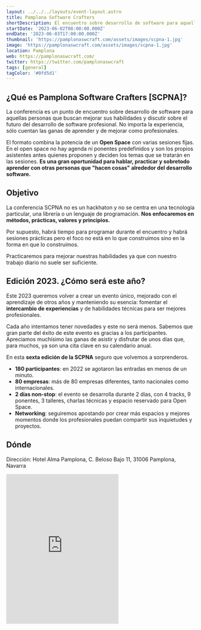 ```yaml
---
layout: ../../../layouts/event-layout.astro
title: Pamplona Software Crafters
shortDescription: El encuentro sobre desarrollo de software para aquellas personas que buscan compartir sus experiencias y mejorar [sus habilidades] como profesionales.
startDate: '2023-06-02T08:00:00.000Z'
endDate: '2023-06-03T17:00:00.000Z'
thumbnail: 'https://pamplonaswcraft.com/assets/images/scpna-1.jpg'
image: 'https://pamplonaswcraft.com/assets/images/scpna-1.jpg'
location: Pamplona
web: https://pamplonaswcraft.com/
twitter: https://twitter.com/pamplonaswcraft
tags: [general]
tagColor: '#0fd5d1'
---
```


## ¿Qué es Pamplona Software Crafters [SCPNA]?

La conferencia es un punto de encuentro sobre desarrollo de software para aquellas personas que buscan mejorar sus habilidades y discutir sobre el futuro del desarrollo de software profesional. No importa la experiencia, sólo cuentan las ganas de aprender y de mejorar como profesionales.

El formato combina la potencia de un **Open Space** con varias sesiones fijas. En el open space no hay agenda ni ponentes predefinidos y son los propios asistentes antes quienes proponen y deciden los temas que se tratarán en las sesiones. **Es una gran oportunidad para hablar, practicar y sobretodo aprender con otras personas que "hacen cosas" alrededor del desarrollo software.**

## Objetivo

La conferencia SCPNA no es un hackhaton y no se centra en una tecnología particular, una librería o un lenguaje de programación. **Nos enfocaremos en métodos, prácticas, valores y principios.**

Por supuesto, habrá tiempo para programar durante el encuentro y habrá sesiones prácticas pero el foco no está en lo que construimos sino en la forma en que lo construimos.

Practicaremos para mejorar nuestras habilidades ya que con nuestro trabajo diario no suele ser suficiente.

## Edición 2023. ¿Cómo será este año?

Este 2023 queremos volver a crear un evento único, mejorado con el aprendizaje de otros años y manteniendo su esencia: fomentar el **intercambio de experiencias** y de habilidades técnicas para ser mejores profesionales.

Cada año intentamos tener novedades y este no será menos. Sabemos que gran parte del éxito de este evento es gracias a los participantes. Apreciamos muchísimo las ganas de asistir y disfrutar de unos días que, para muchos, ya son una cita clave en su calendario anual.

En esta **sexta edición de la SCPNA** seguro que volvemos a sorprenderos.

- **180 participantes**: en 2022 se agotaron las entradas en menos de un minuto.
- **80 empresas**: más de 80 empresas diferentes, tanto nacionales como internacionales.
- **2 días non-stop**: el evento se desarrolla durante 2 días, con 4 tracks, 9 ponentes, 3 talleres, charlas técnicas y espacio reservado para Open Space.
- **Networking**: seguiremos apostando por crear más espacios y mejores momentos donde los profesionales puedan compartir sus inquietudes y proyectos.

## Dónde

Dirección: Hotel Alma Pamplona, C. Beloso Bajo 11, 31006 Pamplona, Navarra

<iframe
  className="w-full"
  height="400px"
  style="border:none;overflow:hidden"
  marginheight="0"
  marginwidth="0"
  aria-label="Hotel Alma Pamplona, C. Beloso Bajo 11, 31006 Pamplona, Navarra"
  class="sek-lazy-loaded"
  src="https://www.google.com/maps/embed?pb=!1m18!1m12!1m3!1d2926.5133701179584!2d-1.6238164!3d42.819768499999995!2m3!1f0!2f0!3f0!3m2!1i1024!2i768!4f13.1!3m3!1m2!1s0xd509307c0614ed3%3A0xd43e3663fda9e883!2sHotel%20Alma%20Pamplona!5e0!3m2!1ses!2ses!4v1676441420014!5m2!1ses!2ses"
></iframe>
